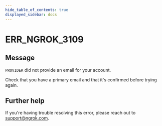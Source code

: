 ```yaml
---
hide_table_of_contents: true
displayed_sidebar: docs
---
```



# ERR_NGROK_3109

## Message

`PROVIDER` did not provide an email for your account.

Check that you have a primary email and that it's confirmed before trying again.

<ErrorDetails error="err_ngrok_3109" />

## Further help

If you're having trouble resolving this error, please reach out to [support@ngrok.com](mailto:support@ngrok.com?subject=Help%20with%20ERR_NGROK_3109).
